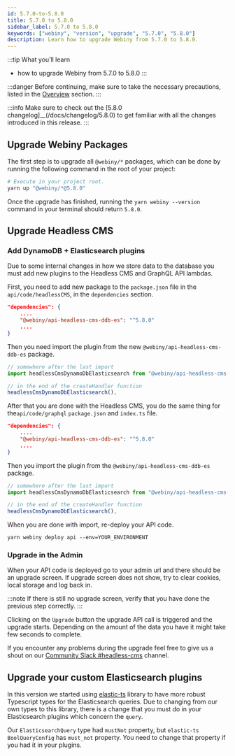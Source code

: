 ```yaml
---
id: 5.7.0-to-5.8.0
title: 5.7.0 to 5.8.0
sidebar_label: 5.7.0 to 5.8.0
keywords: ["webiny", "version", "upgrade", "5.7.0", "5.8.0"]
description: Learn how to upgrade Webiny from 5.7.0 to 5.8.0.
---
```


:::tip What you’ll learn
- how to upgrade Webiny from 5.7.0 to 5.8.0
:::

:::danger
Before continuing, make sure to take the necessary precautions, listed in the [Overview](/docs/how-to-guides/upgrade-webiny/overview#-precaution-measures) section.
:::

:::info
Make sure to check out the [5.8.0 changelog]__(/docs/changelog/5.8.0) to get familiar with all the changes  introduced in this release.
:::

## Upgrade Webiny Packages

The first step is to upgrade all `@webiny/*` packages, which can be done by running the following command in the root of your project:

```bash
# Execute in your project root.
yarn up "@webiny/*@5.8.0"
```

Once the upgrade has finished, running the `yarn webiny --version` command in your terminal should return `5.8.0`.

## Upgrade Headless CMS

### Add DynamoDB + Elasticsearch plugins

Due to some internal changes in how we store data to the database you must add new plugins to the Headless CMS and GraphQL API lambdas.

First, you need to add new package to the `package.json` file in the `api/code/headlessCMS`, in the `dependencies` section.

```json title="api/code/headlessCMS/package.json"
"dependencies": {
	....
	"@webiny/api-headless-cms-ddb-es": "^5.8.0"
	....
}
```

Then you need import the plugin from the new `@webiny/api-headless-cms-ddb-es` package.

```typescript title="api/code/headlessCMS/src/index.ts"
// somewhere after the last import
import headlessCmsDynamoDbElasticsearch from "@webiny/api-headless-cms-ddb-es";

// in the end of the createHandler function
headlessCmsDynamoDbElasticsearch(),
```

After that you are done with the Headless CMS, you do the same thing for the`api/code/graphql` `package.json` and `index.ts` file.
```json title="api/code/graphql/package.json"
"dependencies": {
	....
	"@webiny/api-headless-cms-ddb-es": "^5.8.0"
	....
}
```

Then you import the plugin from the `@webiny/api-headless-cms-ddb-es` package.

```typescript title="api/code/graphql/src/index.ts"
// somewhere after the last import
import headlessCmsDynamoDbElasticsearch from "@webiny/api-headless-cms-ddb-es";

// in the end of the createHandler function
headlessCmsDynamoDbElasticsearch(),
```

When you are done with import, re-deploy your API code.

```shell
yarn webiny deploy api --env=YOUR_ENVIRONMENT
```

### Upgrade in the Admin

When your API code is deployed go to your admin url and there should be an upgrade screen.
If upgrade screen does not show, try to clear cookies, local storage and log back in.

:::note
If there is still no upgrade screen, verify that you have done the previous step correctly.
:::

Clicking on the `Upgrade` button the upgrade API call is triggered and the upgrade starts.
Depending on the amount of the data you have it might take few seconds to complete.

If you encounter any problems during the upgrade feel free to give us a shout on our [Community Slack #headless-cms](https://webiny-community.slack.com/archives/C0147R8166P) channel.

## Upgrade your custom Elasticsearch plugins

In this version we started using [elastic-ts](https://github.com/jacobwgillespie/elastic-ts) library to have more robust Typescript types for the Elasticsearch queries.
Due to changing from our own types to this library, there is a change that you must do in your Elasticsearch plugins which concern the `query`.

Our `ElasticsearchQuery` type had `mustNot` property, but `elastic-ts` `BoolQueryConfig` has `must_not` property. You need to change that property if you had it in your plugins.